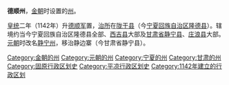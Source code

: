 '''德顺州'''，[[金朝|金朝]]时设置的[[州|州]]。

[[皇统|皇统]]二年（1142年）升[[德顺军|德顺军]]置，[[治所|治所]]在[[陇干县|陇干县]]（今[[宁夏回族自治区|宁夏回族自治区]][[隆德县|隆德县]]）。辖境约当今宁夏回族自治区隆德县全部、[[西吉县|西吉县]]大部及[[甘肃省|甘肃省]][[静宁县|静宁县]]、[[庄浪县|庄浪县]]大部。[[元朝|元朝]]时改名[[静宁州|静宁州]]，移治静边寨（今甘肃省静宁县）。 

{{中国古代行政区划小作品}}
[[Category:金朝的州|Category:金朝的州]]
[[Category:元朝的州|Category:元朝的州]]
[[Category:宁夏的州|Category:宁夏的州]]
[[Category:甘肃的州|Category:甘肃的州]]
[[Category:固原行政区划史|Category:固原行政区划史]]
[[Category:平凉行政区划史|Category:平凉行政区划史]]
[[Category:1142年建立的行政区划|Category:1142年建立的行政区划]]